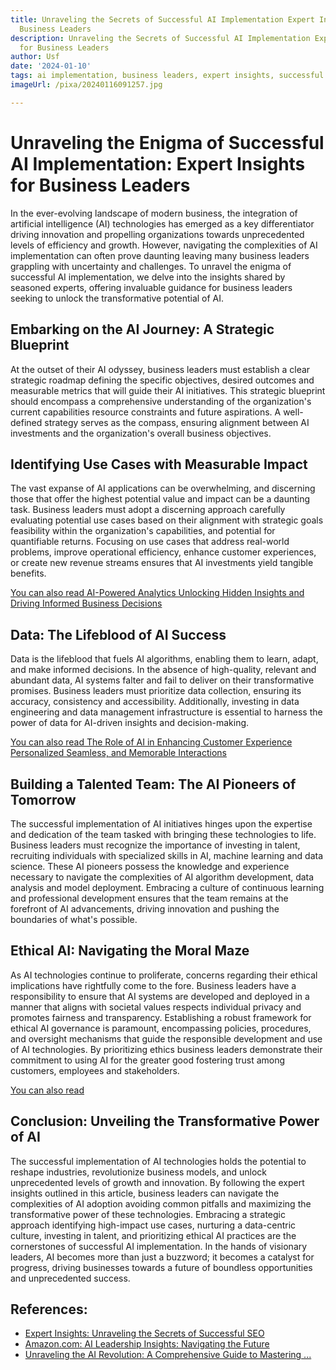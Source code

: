 ```yaml
---
title: Unraveling the Secrets of Successful AI Implementation Expert Insights for
  Business Leaders
description: Unraveling the Secrets of Successful AI Implementation Expert Insights
  for Business Leaders
author: Usf
date: '2024-01-10'
tags: ai implementation, business leaders, expert insights, successful ai
imageUrl: /pixa/20240116091257.jpg

---
```

# Unraveling the Enigma of Successful AI Implementation: Expert Insights for Business Leaders

In the ever-evolving landscape of modern business, the  integration of artificial intelligence (AI) technologies has emerged  as a key differentiator driving innovation and  propelling organizations towards unprecedented levels of efficiency and growth. However, navigating the complexities  of AI implementation can often prove  daunting leaving many business leaders grappling with uncertainty and  challenges. To unravel the enigma of successful AI implementation, we delve into the insights shared by seasoned experts, offering invaluable guidance for business leaders seeking to  unlock the transformative  potential of AI.

## Embarking on the  AI Journey: A Strategic Blueprint

At the outset of their  AI  odyssey, business leaders must establish a  clear strategic roadmap defining the specific objectives, desired  outcomes and measurable metrics that will guide their AI initiatives. This strategic blueprint should encompass a comprehensive understanding of the organization's current capabilities resource constraints and future aspirations. A well-defined strategy serves as the compass, ensuring  alignment between AI investments and the organization's overall business  objectives.

## Identifying Use Cases with Measurable  Impact

The vast expanse of AI applications can be overwhelming, and discerning  those that offer the highest potential value and impact can be a daunting task. Business leaders must adopt a  discerning approach carefully  evaluating potential use cases based on their alignment with strategic goals feasibility within the organization's  capabilities, and potential for quantifiable returns. Focusing on use cases that  address real-world  problems, improve  operational efficiency, enhance customer experiences, or create  new revenue streams  ensures that AI investments  yield tangible benefits.

[You can also read AI-Powered Analytics Unlocking Hidden Insights and Driving Informed Business Decisions](AI-Powered%20Analytics%20Unlocking%20Hidden%20Insights%20and%20Driving%20Informed%20Business%20Decisions)


## Data: The Lifeblood of AI Success

Data is the lifeblood that fuels AI algorithms, enabling them to learn, adapt, and make informed decisions.  In  the absence  of high-quality, relevant and abundant data, AI systems  falter and fail to deliver on their transformative promises. Business leaders must prioritize data collection, ensuring its accuracy, consistency and  accessibility. Additionally, investing in data engineering and data management infrastructure is essential to harness the power of  data for AI-driven insights  and decision-making.

[You can also read The Role of AI in Enhancing Customer Experience Personalized Seamless, and Memorable Interactions](The%20Role%20of%20AI%20in%20Enhancing%20Customer%20Experience%20Personalized%2C%20Seamless%2C%20and%20Memorable%20Interactions)


## Building a Talented Team: The  AI  Pioneers  of Tomorrow

The successful implementation of  AI initiatives hinges upon the expertise and dedication of the team tasked with bringing these technologies to life. Business leaders must recognize the importance  of  investing in  talent, recruiting individuals  with  specialized  skills in AI, machine learning and data science. These AI pioneers possess the knowledge and experience necessary to navigate the complexities of AI algorithm development, data  analysis and model deployment. Embracing a culture of continuous learning and professional development ensures that the team remains  at the forefront of AI advancements, driving innovation and  pushing  the boundaries of  what's possible.

## Ethical AI:  Navigating the Moral Maze

As AI technologies continue to proliferate, concerns regarding their ethical implications have rightfully come to the fore.  Business leaders have a responsibility to  ensure that AI systems are developed and deployed in a manner that aligns with societal values respects individual privacy and promotes fairness and transparency. Establishing a robust framework for ethical  AI governance is  paramount, encompassing policies, procedures, and oversight mechanisms that guide the responsible development and use of AI technologies. By prioritizing ethics business leaders demonstrate their commitment to using AI for the greater good  fostering trust among customers, employees and stakeholders.

[You  can also read ]()


## Conclusion:  Unveiling the Transformative  Power of AI

The successful implementation of AI technologies holds the potential to reshape industries, revolutionize business models, and unlock unprecedented levels of growth and innovation. By following the expert insights outlined in this article, business leaders can navigate the complexities of AI adoption avoiding common  pitfalls and maximizing the transformative power of these technologies. Embracing a strategic approach identifying high-impact use cases, nurturing a data-centric culture, investing in talent,  and prioritizing ethical AI practices are the  cornerstones of  successful AI  implementation. In  the hands of visionary leaders, AI  becomes more than just a buzzword; it becomes a catalyst for progress, driving businesses towards  a future of boundless  opportunities and unprecedented  success.

## References:
- [Expert Insights: Unraveling the Secrets of Successful SEO](https://aicontentfy.com/en/blog/expert-insights-unraveling-secrets-of-seo)
- [Amazon.com: AI Leadership Insights: Navigating the Future](https://www.amazon.com/AI-Leadership-Insights-Navigating-Future/dp/B08K571GMF)
- [Unraveling the AI Revolution: A Comprehensive Guide to Mastering ...](https://www.linkedin.com/pulse/unraveling-ai-revolution-comprehensive-guide)
